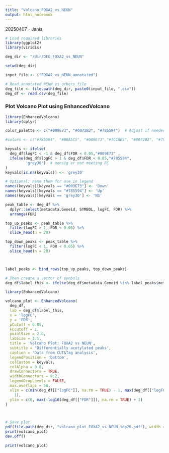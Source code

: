 ```yaml
---
title: "Volcano_FOXA2_vs_NEUN"
output: html_notebook
---
```


20250407 - Janis

```r
# Load required libraries
library(ggplot2)
library(viridis)

deg_dir <- "/dir/DEG_FOXA2_vs_NEUN"

setwd(deg_dir)

input_file <- ("FOXA2_vs_NEUN_annotated")

# Read annotated NEUN_vs_others file
deg_file <- file.path(deg_dir, paste0(input_file, ".csv"))
deg_df <- read.csv(deg_file)
```

### Plot Volcano Plot using EnhancedVolcano
```r
library(EnhancedVolcano)
library(dplyr)

color_palette <- c("#009E73", "#0072B2", "#785594")  # Adjust if needed

#colors <- c("#785594", "#B8A5C5", "#009E73","#7CCAB5", "#0072B2", "#7CB4D4")

keyvals <- ifelse(
  deg_df$logFC < -1 & deg_df$FDR < 0.05,"#009E73" ,  
  ifelse(deg_df$logFC > 1 & deg_df$FDR < 0.05,"#785594", 
         'grey30')  # nonsig or not meeting FC
)
keyvals[is.na(keyvals)] <- 'grey30'

# Optional: name them for use in legend
names(keyvals)[keyvals == "#009E73"] <- 'Down'
names(keyvals)[keyvals == "#785594"] <- 'Up'
names(keyvals)[keyvals == 'grey30'] <- 'NS'

peak_table <- deg_df %>%
  dplyr::select(metadata.Geneid, SYMBOL, logFC, FDR) %>%
  arrange(FDR)

top_up_peaks <- peak_table %>%
  filter(logFC > 1, FDR < 0.05) %>%
  slice_head(n = 20)

top_down_peaks <- peak_table %>%
  filter(logFC < 1, FDR < 0.05) %>%
  slice_head(n = 20)



label_peaks <- bind_rows(top_up_peaks, top_down_peaks)

# Then create a vector of symbols 
deg_df$label_this <- ifelse(deg_df$metadata.Geneid %in% label_peaks$metadata.Geneid, deg_df$SYMBOL, NA)

library(EnhancedVolcano)

volcano_plot <- EnhancedVolcano(
  deg_df,
  lab = deg_df$label_this,
  x = 'logFC',
  y = 'FDR',
  pCutoff = 0.05,
  FCcutoff = 1,
  pointSize = 2.0,
  labSize = 3.5,
  title = 'Volcano Plot: FOXA2 vs NEUN',
  subtitle = 'Differentially acetylated peaks',
  caption = 'Data from CUT&Tag analysis',
  legendPosition = 'bottom',
  colCustom = keyvals,
  colAlpha = 0.8,
  drawConnectors = TRUE,
  widthConnectors = 0.2,
  legendDropLevels = FALSE,
  max.overlaps = 50,
  xlim = c(min(deg_df[["logFC"]], na.rm = TRUE) - 1, max(deg_df[["logFC"]], na.rm = TRUE) +
    1),
  ylim = c(0, max(-log10(deg_df[["FDR"]]), na.rm = TRUE) + 1)
)



# Save plot
pdf(file.path(deg_dir, "volcano_plot_FOXA2_vs_NEUN_top20.pdf"), width = 5, height = 8)
print(volcano_plot)
dev.off()

print(volcano_plot)

```


